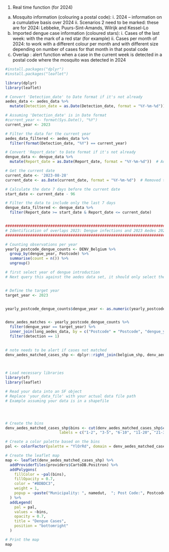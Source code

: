 1.	Real time function (for 2024)
  a.	Mosquito information (colouring a postal code):
    i.	2024 – information on a cumulative basis over 2024
    ii.	Scenarios 2 need to be marked: these are for 2024: Lebbeke, Puurs-Sint-Amands, Wilrijk and Kessel-Lo
  b.	Imported dengue case information (coloured stars):
    i.	Cases of the last week: with the mark of a red star (for example)
    ii.	Cases per month of 2024: to work with a different colour per month and with different size depending on number of cases for that month in that postal code
  c.	Overlap : alert function when a case in the current week is detected in a postal code where the mosquito was detected in 2024




```r

#install.packages("dplyr")
#install.packages("leaflet") 

library(dplyr)
library(leaflet)

# Convert 'Detection_date' to Date format if it's not already
aedes_data <- aedes_data %>%
  mutate(Detection_date = as.Date(Detection_date, format = "%Y-%m-%d")) # Adjust the format as needed

# Assuming 'Detection_date' is in Date format
#current_year <- format(Sys.Date(), "%Y")
current_year <- 2023

# Filter the data for the current year
aedes_data_filtered <- aedes_data %>%
  filter(format(Detection_date, "%Y") == current_year)


```


```r

# Convert 'Report_date' to Date format if it's not already
dengue_data <- dengue_data %>%
  mutate(Report_date = as.Date(Report_date, format = "%Y-%m-%d"))  # Adjust the format if necessary

```


```r

# Get the current date
current_date <- '2023-08-28'
current_date <- as.Date(current_date, format = "%Y-%m-%d")  # Removed the extra closing parenthesis

# Calculate the date 7 days before the current date
start_date <- current_date - 96

# Filter the data to include only the last 7 days
dengue_data_filtered <- dengue_data %>%
  filter(Report_date >= start_date & Report_date <= current_date)


```



```r



```



```r


######################################################################################
# Identification of overlaps 2023: Dengue infections and 2023 Aedes 2023 detections
#######################################################################################

# Counting observations per year
yearly_postcode_dengue_counts <- DENV_Belgium %>%
  group_by(dengue_year, Postcode) %>%
  summarise(count = n()) %>%
  ungroup()

# first select year of dengue introduction
# Next query this against the aedes data set, it should only select the current years and up to 4 years before. results should be displayed in a map and table. 


# Define the target year
target_year <- 2023


yearly_postcode_dengue_counts$dengue_year <- as.numeric(yearly_postcode_dengue_counts$dengue_year)


denv_aedes_matches <- yearly_postcode_dengue_counts %>%
  filter(dengue_year == target_year) %>%
  inner_join(long_aedes_data, by = c("Postcode" = "Postcode", "dengue_year" = "year")) %>%
  filter(detection == 1)  
  

# note needs to be alert if cases not matched
denv_aedes_matched_cases_shp <- dplyr::right_join(belgium_shp, denv_aedes_matches, by = "Postcode") 
  


# Load necessary libraries
library(sf)
library(leaflet)

# Read your data into an SF object
# Replace 'your_data_file' with your actual data file path
# Example assuming your data is in a shapefile




# Create the bins
denv_aedes_matched_cases_shp$bins <- cut(denv_aedes_matched_cases_shp$count, breaks = c(0, 2,  5, 10, 20, 30, 50, Inf), 
                        labels = c("1-2", "3-5", "6-10", "11-20", "21-30", "31-50", ">50"), right = FALSE)

# Create a color palette based on the bins
pal <- colorFactor(palette = "YlOrRd", domain = denv_aedes_matched_cases_shp$bins)

# Create the leaflet map
map <- leaflet(denv_aedes_matched_cases_shp) %>%
  addProviderTiles(providers$CartoDB.Positron) %>%
  addPolygons(
    fillColor = ~pal(bins),
    fillOpacity = 0.7,
    color = "#BDBDC3",
    weight = 1,
    popup = ~paste("Municipality: ", namedut,  "; Post Code:", Postcode,  "; Dengue Cases 2013:", count)
  ) %>%
  addLegend(
    pal = pal,
    values = ~bins,
    opacity = 0.7,
    title = "Dengue Cases",
    position = "bottomright"
  )

# Print the map
map




```

